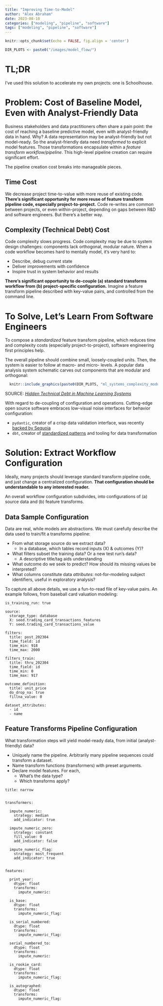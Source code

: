 ```yaml
---
title: "Improving Time-to-Model"
author: "Alex Abraham"
date: 2023-08-10
categories: ["modeling", "pipeline", "software"]
tags: ["modeling", "pipeline", "software"]
---
```


```r
knitr::opts_chunk$set(echo = FALSE, fig.align = 'center')

DIR_PLOTS <- paste0("/images/model_flow/") 

```

# TL;DR

I've used this solution to accelerate my own projects: one is Schoolhouse.

# Problem: Cost of Baseline Model, Even with Analyst-Friendly Data

Business stakeholders and data practitioners often share a pain point: the cost of reaching a baseline predictive model, even with analyst-friendly data in hand. Why? A data representation may be analyst-friendly but not model-ready. So the analyst-friendly data need _transformed_ to explicit model features. Those transformations encapsulate within a _feature transform workflow/pipeline_.  This high-level pipeline creation can require significant effort.

The pipeline creation cost breaks into manageable pieces.

## Time Cost
We decrease project time-to-value with more reuse of existing code. **There's significant opportunity for more reuse of feature transform pipeline code, especially project-to-project.** Code re-writes are common between projects, or even within-project, depending on gaps between R&D and software engineers. But there's a better way. 

## Complexity (Technical Debt) Cost
Code complexity slows progress. Code complexity may be due to system design challenges: components lack orthogonal, modular nature. 
When a code workflow becomes hard to mentally model, it's very hard to:  

- Describe, debug current state 
- Deliver improvements with confidence 
- Inspire trust in system behavior and results 

**There's significant opportunity to de-couple (a) standard transforms workflow from (b) project-specific configuration.** Imagine a feature transform pipeline described with key-value pairs, and controlled from the command line.


# To Solve, Let's Learn From Software Engineers

To compose a _standardized_ feature transform pipeline, which reduces time and complexity costs (especially project-to-project), software engineering first principles help.

The overall pipeline should combine small, loosely-coupled units. Then, the system is easier to follow at macro- and micro- levels. A popular data analysis system schematic carves out components that are modular and orthogonal: 

```r
  knitr::include_graphics(paste0(DIR_PLOTS, "ml_systems_complexity_modular.png"), error=FALSE)
```
SOURCE: [_Hidden Technical Debt in Machine Learning Systems_](https://proceedings.neurips.cc/paper_files/paper/2015/file/86df7dcfd896fcaf2674f757a2463eba-Paper.pdf)

With regard to de-coupling of configuration and operations. Cutting-edge open source software embraces low-visual noise interfaces for behavior configuration:

- `pydantic`, creator of a crisp data validation interface, was recently [backed by Sequoia](https://pydantic.dev/announcement/)
- `dbt`, creator of [standardized patterns](https://www.getdbt.com/blog/it-s-time-for-open-source-analytics/) and tooling for data transformation 


# Solution: Extract Workflow Configuration

Ideally, many projects should leverage standard transform pipeline code, and just change a centralized configuration. **That configuration should be understandable to any interested reader.**

An overall workflow configuration subdivides, into configurations of (a) source data and (b) feature transforms.

## Data Sample Configuration

Data are real, while models are abstractions. We must carefully describe the data used to train/fit a transforms pipeline:

- From what storage source do we extract data? 
  - In a database, which tables record inputs (X) & outcomes (Y)?
- What filters subset the training data? Or a new test run's data?
  - A descriptive title/tag aids understanding
- What outcome do we seek to predict? How should its missing values be interpreted? 
- What columns constitute data _attributes_: not-for-modeling subject identifiers, useful in exploratory analysis? 

To capture all above details, we use a fun-to-read file of key-value pairs. An example follows, from baseball card valuation modeling:

```
is_training_run: true

source:
  storage_type: database
  X: seed.trading_card_transactions_features
  Y: seed.trading_card_transactions_value

filters:
  title: post_202304
  time_field: id
  time_min: 918
  time_max: 2000

filters_train:
  title: thru_202304
  time_field: id
  time_min: 0
  time_max: 917

outcome_definition: 
  title: unit_price
  do_drop_na: true
  fillna_value: 0

dataset_attributes:
  - id
  - name
```

## Feature Transforms Pipeline Configuration

What transformation steps will yield model-ready data, from initial (analyst-friendly) data? 

- Uniquely name the pipeline. Arbitrarily many pipeline sequences could transform a dataset.
- Name transform functions (transformers) with preset arguments.
- Declare model features. For each,
  - What's the data type?
  - Which transforms apply?

```
title: narrow


transformers:

  impute_numeric:
    strategy: median
    add_indicator: true

  impute_numeric_zero:
    strategy: constant
    fill_value: 0
    add_indicator: false

  impute_numeric_flag:
    strategy: most_frequent
    add_indicator: true


features:

  print_year:
    dtype: float
    transforms:
      impute_numeric:

  is_base:
    dtype: float
    transforms:
      impute_numeric_flag:

  is_serial_numbered:
    dtype: float
    transforms:
      impute_numeric_flag:

  serial_numbered_to:
    dtype: float
    transforms:
      impute_numeric:

  is_rookie_card:
    dtype: float
    transforms:
      impute_numeric_flag:

  is_autographed:
    dtype: float
    transforms:
      impute_numeric_flag:
```


